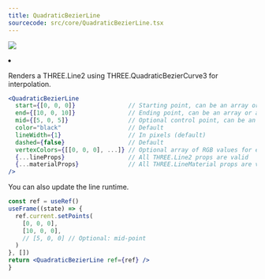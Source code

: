 ```yaml
---
title: QuadraticBezierLine
sourcecode: src/core/QuadraticBezierLine.tsx
---
```


[![](https://img.shields.io/badge/-storybook-%23ff69b4)](https://drei.vercel.app/?path=/story/shapes-line--quadratic-bezier-st)

<Grid cols={4}>
  <li>
    <Codesandbox id="2ij9u" />
  </li>
</Grid>

Renders a THREE.Line2 using THREE.QuadraticBezierCurve3 for interpolation.

```jsx
<QuadraticBezierLine
  start={[0, 0, 0]}               // Starting point, can be an array or a vec3
  end={[10, 0, 10]}               // Ending point, can be an array or a vec3
  mid={[5, 0, 5]}                 // Optional control point, can be an array or a vec3
  color="black"                   // Default
  lineWidth={1}                   // In pixels (default)
  dashed={false}                  // Default
  vertexColors={[[0, 0, 0], ...]} // Optional array of RGB values for each point
  {...lineProps}                  // All THREE.Line2 props are valid
  {...materialProps}              // All THREE.LineMaterial props are valid
/>
```

You can also update the line runtime.

```jsx
const ref = useRef()
useFrame((state) => {
  ref.current.setPoints(
    [0, 0, 0],
    [10, 0, 0],
    // [5, 0, 0] // Optional: mid-point
  )
}, [])
return <QuadraticBezierLine ref={ref} />
}
```
